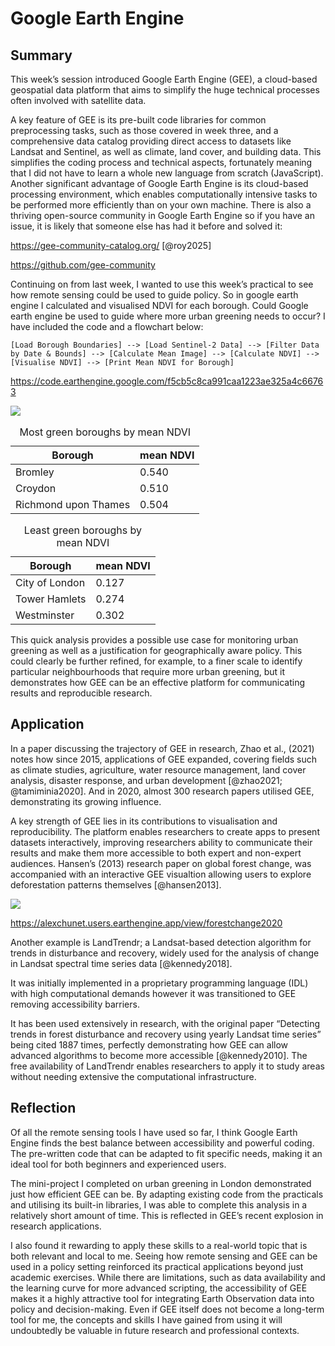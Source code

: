 # Google Earth Engine

## Summary

This week's session introduced Google Earth Engine (GEE), a cloud-based geospatial data platform that aims to simplify the huge technical processes often involved with satellite data.

A key feature of GEE is its pre-built code libraries for common preprocessing tasks, such as those covered in week three, and a comprehensive data catalog providing direct access to datasets like Landsat and Sentinel, as well as climate, land cover, and building data. This simplifies the coding process and technical aspects, fortunately meaning that I did not have to learn a whole new language from scratch (JavaScript). Another significant advantage of Google Earth Engine is its cloud-based processing environment, which enables computationally intensive tasks to be performed more efficiently than on your own machine. There is also a thriving open-source community in Google Earth Engine so if you have an issue, it is likely that someone else has had it before and solved it:

<https://gee-community-catalog.org/> [@roy2025]

<https://github.com/gee-community>

Continuing on from last week, I wanted to use this week's practical to see how remote sensing could be used to guide policy. So in google earth engine I calculated and visualised NDVI for each borough. Could Google earth engine be used to guide where more urban greening needs to occur? I have included the code and a flowchart below:

```         
[Load Borough Boundaries] --> [Load Sentinel-2 Data] --> [Filter Data by Date & Bounds] --> [Calculate Mean Image] --> [Calculate NDVI] --> [Visualise NDVI] --> [Print Mean NDVI for Borough] 
```

<https://code.earthengine.google.com/f5cb5c8ca991caa1223ae325a4c66763>

![](images/clipboard-1888529418.png)

| Borough              | mean NDVI |
|----------------------|-----------|
| Bromley              | 0.540     |
| Croydon              | 0.510     |
| Richmond upon Thames | 0.504     |

: Most green boroughs by mean NDVI

| Borough        | mean NDVI |
|----------------|-----------|
| City of London | 0.127     |
| Tower Hamlets  | 0.274     |
| Westminster    | 0.302     |

: Least green boroughs by mean NDVI

This quick analysis provides a possible use case for monitoring urban greening as well as a justification for geographically aware policy. This could clearly be further refined, for example, to a finer scale to identify particular neighbourhoods that require more urban greening, but it demonstrates how GEE can be an effective platform for communicating results and reproducible research.

## Application

In a paper discussing the trajectory of GEE in research, Zhao et al., (2021) notes how since 2015, applications of GEE expanded, covering fields such as climate studies, agriculture, water resource management, land cover analysis, disaster response, and urban development [@zhao2021; @tamiminia2020]. And in 2020, almost 300 research papers utilised GEE, demonstrating its growing influence.

A key strength of GEE lies in its contributions to visualisation and reproducibility. The platform enables researchers to create apps to present datasets interactively, improving researchers ability to communicate their results and make them more accessible to both expert and non-expert audiences. Hansen's (2013) research paper on global forest change, was accompanied with an interactive GEE visualtion allowing users to explore deforestation patterns themselves [@hansen2013].

![](images/clipboard-2935809600.png)

<https://alexchunet.users.earthengine.app/view/forestchange2020>

Another example is LandTrendr; a Landsat-based detection algorithm for trends in disturbance and recovery, widely used for the analysis of change in Landsat spectral time series data \[@kennedy2018\].

It was initially implemented in a proprietary programming language (IDL) with high computational demands however it was transitioned to GEE removing accessibility barriers.

It has been used extensively in research, with the original paper "Detecting trends in forest disturbance and recovery using yearly Landsat time series" being cited 1887 times, perfectly demonstrating how GEE can allow advanced algorithms to become more accessible [@kennedy2010]. The free availability of LandTrendr enables researchers to apply it to study areas without needing extensive the computational infrastructure.

## Reflection

Of all the remote sensing tools I have used so far, I think Google Earth Engine finds the best balance between accessibility and powerful coding. The pre-written code that can be adapted to fit specific needs, making it an ideal tool for both beginners and experienced users.

The mini-project I completed on urban greening in London demonstrated just how efficient GEE can be. By adapting existing code from the practicals and utilising its built-in libraries, I was able to complete this analysis in a relatively short amount of time. This is reflected in GEE's recent explosion in research applications.

I also found it rewarding to apply these skills to a real-world topic that is both relevant and local to me. Seeing how remote sensing and GEE can be used in a policy setting reinforced its practical applications beyond just academic exercises. While there are limitations, such as data availability and the learning curve for more advanced scripting, the accessibility of GEE makes it a highly attractive tool for integrating Earth Observation data into policy and decision-making. Even if GEE itself does not become a long-term tool for me, the concepts and skills I have gained from using it will undoubtedly be valuable in future research and professional contexts.
